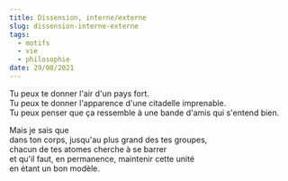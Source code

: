 ```yaml
---
title: Dissension, interne/externe
slug: dissension-interne-externe
tags:
  - motifs
  - vie
  - philosophie
date: 29/08/2021
---
```


Tu peux te donner l'air d'un pays fort.<br/>
Tu peux te donner l'apparence d'une citadelle imprenable.<br/>
Tu peux penser que ça ressemble à une bande d'amis qui s'entend bien.

Mais je sais que<br/>
dans ton corps, jusqu'au plus grand des tes groupes,<br/>
chacun de tes atomes cherche à se barrer<br/>
et qu'il faut, en permanence, maintenir cette unité<br/>
en étant un bon modèle.
